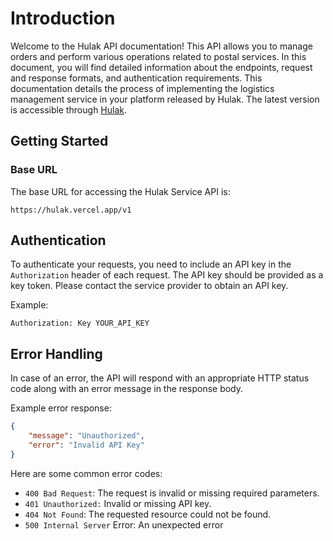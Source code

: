 # Introduction

Welcome to the Hulak API documentation! This API allows you to manage orders and perform various operations related to postal services. In this document, you will find detailed information about the endpoints, request and response formats, and authentication requirements. This documentation details the process of implementing the logistics management service in your platform released by Hulak. The latest version is accessible through [Hulak](https://hulak.vercel.app).

## Getting Started

### Base URL

The base URL for accessing the Hulak Service API is:

```shell copy
https://hulak.vercel.app/v1
```

## Authentication

To authenticate your requests, you need to include an API key in the `Authorization` header of each request. The API key should be provided as a key token. Please contact the service provider to obtain an API key.

Example:

```
Authorization: Key YOUR_API_KEY
```

## Error Handling

In case of an error, the API will respond with an appropriate HTTP status code along with an error message in the response body.

Example error response:

```json copy
{
	"message": "Unauthorized",
	"error": "Invalid API Key"
}
```

Here are some common error codes:

- `400 Bad Request`: The request is invalid or missing required parameters.
- `401 Unauthorized:` Invalid or missing API key.
- `404 Not Found`: The requested resource could not be found.
- `500 Internal Server` Error: An unexpected error
